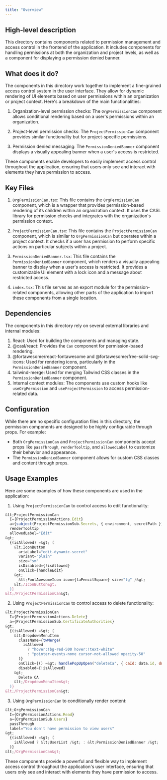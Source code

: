 ```yaml
---
title: "Overview"
---
```


## High-level description

This directory contains components related to permission management and access control in the frontend of the application. It includes components for handling permissions at both the organization and project levels, as well as a component for displaying a permission denied banner.

## What does it do?

The components in this directory work together to implement a fine-grained access control system in the user interface. They allow for dynamic rendering of UI elements based on user permissions within an organization or project context. Here's a breakdown of the main functionalities:

1. Organization-level permission checks: The `OrgPermissionCan` component allows conditional rendering based on a user's permissions within an organization.

2. Project-level permission checks: The `ProjectPermissionCan` component provides similar functionality but for project-specific permissions.

3. Permission denied messaging: The `PermissionDeniedBanner` component displays a visually appealing banner when a user's access is restricted.

These components enable developers to easily implement access control throughout the application, ensuring that users only see and interact with elements they have permission to access.

## Key Files

1. `OrgPermissionCan.tsx`: This file contains the `OrgPermissionCan` component, which is a wrapper that provides permission-based rendering of its children within an organization context. It uses the CASL library for permission checks and integrates with the organization's permission context.

2. `ProjectPermissionCan.tsx`: This file contains the `ProjectPermissionCan` component, which is similar to `OrgPermissionCan` but operates within a project context. It checks if a user has permission to perform specific actions on particular subjects within a project.

3. `PermissionDeniedBanner.tsx`: This file contains the `PermissionDeniedBanner` component, which renders a visually appealing banner to display when a user's access is restricted. It provides a customizable UI element with a lock icon and a message about restricted access.

4. `index.tsx`: This file serves as an export module for the permission-related components, allowing other parts of the application to import these components from a single location.

## Dependencies

The components in this directory rely on several external libraries and internal modules:

1. React: Used for building the components and managing state.
2. @casl/react: Provides the `Can` component for permission-based rendering.
3. @fortawesome/react-fontawesome and @fortawesome/free-solid-svg-icons: Used for rendering icons, particularly in the `PermissionDeniedBanner` component.
4. tailwind-merge: Used for merging Tailwind CSS classes in the `PermissionDeniedBanner` component.
5. Internal context modules: The components use custom hooks like `useOrgPermission` and `useProjectPermission` to access permission-related data.

## Configuration

While there are no specific configuration files in this directory, the permission components are designed to be highly configurable through props. For example:

- Both `OrgPermissionCan` and `ProjectPermissionCan` components accept props like `passThrough`, `renderTooltip`, and `allowedLabel` to customize their behavior and appearance.
- The `PermissionDeniedBanner` component allows for custom CSS classes and content through props.

## Usage Examples

Here are some examples of how these components are used in the application:

1. Using `ProjectPermissionCan` to control access to edit functionality:

```jsx
&lt;ProjectPermissionCan
  I={ProjectPermissionActions.Edit}
  a={subject(ProjectPermissionSub.Secrets, { environment, secretPath })}
  renderTooltip
  allowedLabel="Edit"
&gt;
  {(isAllowed) =&gt; (
    &lt;IconButton
      ariaLabel="edit-dynamic-secret"
      variant="plain"
      size="sm"
      isDisabled={!isAllowed}
      onClick={handleEdit}
    &gt;
      &lt;FontAwesomeIcon icon={faPencilSquare} size="lg" /&gt;
    &lt;/IconButton&gt;
  )}
&lt;/ProjectPermissionCan&gt;
```

2. Using `ProjectPermissionCan` to control access to delete functionality:

```jsx
&lt;ProjectPermissionCan
  I={ProjectPermissionActions.Delete}
  a={ProjectPermissionSub.CertificateAuthorities}
&gt;
  {(isAllowed) =&gt; (
    &lt;DropdownMenuItem
      className={twMerge(
        isAllowed
          ? "hover:!bg-red-500 hover:!text-white"
          : "pointer-events-none cursor-not-allowed opacity-50"
      )}
      onClick={() =&gt; handlePopUpOpen("deleteCa", { caId: data.id, dn: data.dn })}
      disabled={!isAllowed}
    &gt;
      Delete CA
    &lt;/DropdownMenuItem&gt;
  )}
&lt;/ProjectPermissionCan&gt;
```

3. Using `OrgPermissionCan` to conditionally render content:

```jsx
&lt;OrgPermissionCan
  I={OrgPermissionActions.Read}
  a={OrgPermissionSub.Users}
  passThrough
  label="You don't have permission to view users"
&gt;
  {(isAllowed) =&gt; (
    isAllowed ? &lt;UserList /&gt; : &lt;PermissionDeniedBanner /&gt;
  )}
&lt;/OrgPermissionCan&gt;
```

These components provide a powerful and flexible way to implement access control throughout the application's user interface, ensuring that users only see and interact with elements they have permission to access.